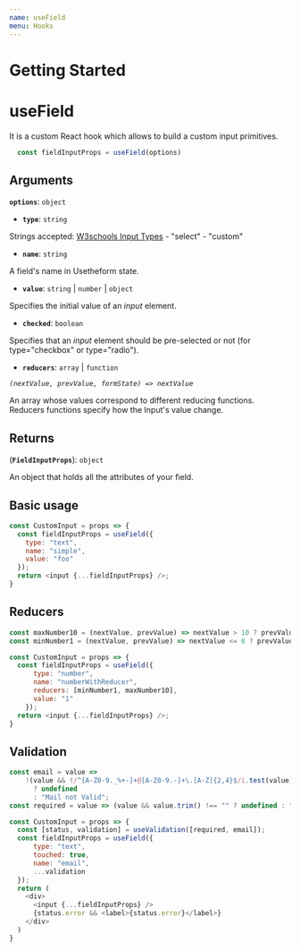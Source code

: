 ---
name: useField
menu: Hooks
---

# Getting Started

# useField
It is a custom React hook which allows to build a custom input primitives.

```javascript
  const fieldInputProps = useField(options)
```

## Arguments

**`options`**: `object`

  - **`type`**: `string`

  Strings accepted: [W3schools Input Types](https://www.w3schools.com/html/html_form_input_types.asp) - "select" - "custom"

  - **`name`**: `string`

  A field's name in Usetheform state.

  - **`value`**: `string` | `number` | `object`

  Specifies the initial value of an *input* element.

  - **`checked`**: `boolean`

  Specifies that an *input* element should be pre-selected or not (for type="checkbox" or type="radio").

  - **`reducers`**: `array` | `function`

  *`(nextValue, prevValue, formState) => nextValue`*
 
  An array whose values correspond to different reducing functions.
  Reducers functions specify how the Input's value change.

## Returns

(**`FieldInputProps`**): `object`

An object that holds all the attributes of your field.


## Basic usage

```javascript
const CustomInput = props => {
  const fieldInputProps = useField({
    type: "text",
    name: "simple",
    value: "foo"
  });
  return <input {...fieldInputProps} />;
}
```

## Reducers

```javascript
const maxNumber10 = (nextValue, prevValue) => nextValue > 10 ? prevValue : nextValue;
const minNumber1 = (nextValue, prevValue) => nextValue <= 0 ? prevValue : nextValue;

const CustomInput = props => {
  const fieldInputProps = useField({
      type: "number",
      name: "numberWithReducer",
      reducers: [minNumber1, maxNumber10],
      value: "1"
    });
  return <input {...fieldInputProps} />;
}
```

## Validation

```javascript
const email = value =>
    !(value && !/^[A-Z0-9._%+-]+@[A-Z0-9.-]+\.[A-Z]{2,4}$/i.test(value))
      ? undefined
      : "Mail not Valid";
const required = value => (value && value.trim() !== "" ? undefined : "Required");

const CustomInput = props => {
  const [status, validation] = useValidation([required, email]);
  const fieldInputProps = useField({
      type: "text",
      touched: true,
      name: "email",
      ...validation
  });
  return (
    <div>
      <input {...fieldInputProps} />
      {status.error && <label>{status.error}</label>}
    </div>
  )
}
```